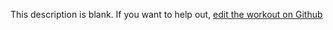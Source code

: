 
  This description is blank. If you want to help out, [edit the workout on Github](https://www.github.com/LiftArcade/exercises/blob/main/exercises/barbell-standing-overhead-triceps-extension-description.mdx)